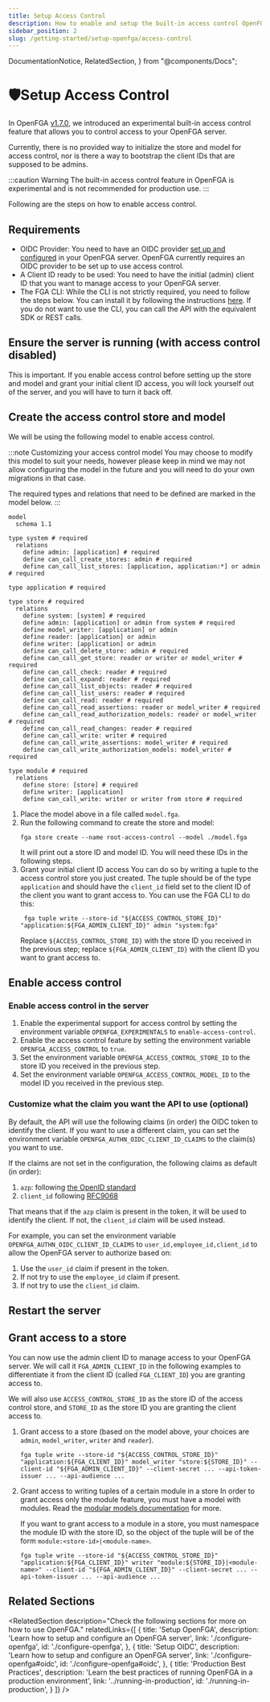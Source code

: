 ```yaml
---
title: Setup Access Control
description: How to enable and setup the built-in access control OpenFGA server (experimental)
sidebar_position: 2
slug: /getting-started/setup-openfga/access-control
---
```


  DocumentationNotice,
  RelatedSection,
} from "@components/Docs";

# 🛡️Setup Access Control

In OpenFGA [v1.7.0](https://github.com/openfga/openfga/releases/tag/v1.7.0), we introduced an experimental built-in access control feature that allows you to control access to your OpenFGA server.

Currently, there is no provided way to initialize the store and model for access control, nor is there a way to bootstrap the client IDs that are supposed to be admins.

:::caution Warning
The built-in access control feature in OpenFGA is experimental and is not recommended for production use.
:::

Following are the steps on how to enable access control.

## Requirements

- OIDC Provider: You need to have an OIDC provider [set up and configured](./configure-openfga#oidc) in your OpenFGA server. OpenFGA currently requires an OIDC provider to be set up to use access control.
- A Client ID ready to be used: You need to have the initial (admin) client ID that you want to manage access to your OpenFGA server.
- The FGA CLI: While the CLI is not strictly required, you need to follow the steps below. You can install it by following the instructions [here](../cli). If you do not want to use the CLI, you can call the API with the equivalent SDK or REST calls.

## Ensure the server is running (with access control disabled)

This is important. If you enable access control before setting up the store and model and grant your initial client ID access, you will lock yourself out of the server, and you will have to turn it back off.

## Create the access control store and model

We will be using the following model to enable access control.

:::note Customizing your access control model
You may choose to modify this model to suit your needs, however please keep in mind we may not allow configuring the model in the future and you will need to do your own migrations in that case.

The required types and relations that need to be defined are marked in the model below.
:::

```dsl.openfga
model
  schema 1.1

type system # required
  relations
    define admin: [application] # required
    define can_call_create_stores: admin # required
    define can_call_list_stores: [application, application:*] or admin # required

type application # required

type store # required
  relations
    define system: [system] # required
    define admin: [application] or admin from system # required
    define model_writer: [application] or admin
    define reader: [application] or admin
    define writer: [application] or admin
    define can_call_delete_store: admin # required
    define can_call_get_store: reader or writer or model_writer # required
    define can_call_check: reader # required
    define can_call_expand: reader # required
    define can_call_list_objects: reader # required
    define can_call_list_users: reader # required
    define can_call_read: reader # required
    define can_call_read_assertions: reader or model_writer # required
    define can_call_read_authorization_models: reader or model_writer # required
    define can_call_read_changes: reader # required
    define can_call_write: writer # required
    define can_call_write_assertions: model_writer # required
    define can_call_write_authorization_models: model_writer # required

type module # required
  relations
    define store: [store] # required
    define writer: [application]
    define can_call_write: writer or writer from store # required
```

1. Place the model above in a file called `model.fga`.
2. Run the following command to create the store and model:
   ```shell
   fga store create --name root-access-control --model ./model.fga
   ```
   It will print out a store ID and model ID. You will need these IDs in the following steps.
3. Grant your initial client ID access
   You can do so by writing a tuple to the access control store you just created. The tuple should be of the type `application` and should have the `client_id` field set to the client ID of the client you want to grant access to. You can use the FGA CLI to do this:
   ```shell
    fga tuple write --store-id "${ACCESS_CONTROL_STORE_ID}" "application:${FGA_ADMIN_CLIENT_ID}" admin "system:fga"
   ```
    Replace `${ACCESS_CONTROL_STORE_ID}` with the store ID you received in the previous step; replace `${FGA_ADMIN_CLIENT_ID}` with the client ID you want to grant access to.

## Enable access control

### Enable access control in the server
1. Enable the experimental support for access control by setting the environment variable `OPENFGA_EXPERIMENTALS` to `enable-access-control`.
2. Enable the access control feature by setting the environment variable `OPENFGA_ACCESS_CONTROL` to `true`.
3. Set the environment variable `OPENFGA_ACCESS_CONTROL_STORE_ID` to the store ID you received in the previous step.
4. Set the environment variable `OPENFGA_ACCESS_CONTROL_MODEL_ID` to the model ID you received in the previous step.

### Customize what the claim you want the API to use (optional)

By default, the API will use the following claims (in order) the OIDC token to identify the client. If you want to use a different claim, you can set the environment variable `OPENFGA_AUTHN_OIDC_CLIENT_ID_CLAIMS` to the claim(s) you want to use.

If the claims are not set in the configuration, the following claims as default (in order):
1. `azp`: following [the OpenID standard](https://openid.net/specs/openid-connect-core-1_0.html#IDToken)
2. `client_id` following [RFC9068](https://www.rfc-editor.org/rfc/rfc9068.html#name-data-structure)

That means that if the `azp` claim is present in the token, it will be used to identify the client. If not, the `client_id` claim will be used instead.

For example, you can set the environment variable `OPENFGA_AUTHN_OIDC_CLIENT_ID_CLAIMS` to `user_id,employee_id,client_id` to allow the OpenFGA server to authorize based on:
1. Use the `user_id` claim if present in the token.
2. If not try to use the `employee_id` claim if present.
3. If not try to use the `client_id` claim.

## Restart the server

## Grant access to a store

You can now use the admin client ID to manage access to your OpenFGA server. We will call it `FGA_ADMIN_CLIENT_ID` in the following examples to differentiate it from the client ID (called `FGA_CLIENT_ID`) you are granting access to.


We will also use `ACCESS_CONTROL_STORE_ID` as the store ID of the access control store, and `STORE_ID` as the store ID you are granting the client access to.

1. Grant access to a store (based on the model above, your choices are `admin`, `model_writer`, `writer` and `reader`).
   ```shell
   fga tuple write --store-id "${ACCESS_CONTROL_STORE_ID}" "application:${FGA_CLIENT_ID}" model_writer "store:${STORE_ID}" --client-id "${FGA_ADMIN_CLIENT_ID}" --client-secret ... --api-token-issuer ... --api-audience ...
   ```

2. Grant access to writing tuples of a certain module in a store
   In order to grant access only  the module feature, you must have a model with modules. Read the [modular models documentation](../../modeling/modular-models) for more.

   If you want to grant access to a module in a store, you must namespace the module ID with the store ID, so the object of the tuple will be of the form `module:<store-id>|<module-name>`.
   ```shell
   fga tuple write --store-id "${ACCESS_CONTROL_STORE_ID}" "application:${FGA_CLIENT_ID}" writer "module:${STORE_ID}|<module-name>" --client-id "${FGA_ADMIN_CLIENT_ID}" --client-secret ... --api-token-issuer ... --api-audience ...
   ```

## Related Sections

<RelatedSection
  description="Check the following sections for more on how to use OpenFGA."
  relatedLinks={[
    {
      title: 'Setup OpenFGA',
      description: 'Learn how to setup and configure an OpenFGA server',
      link: './configure-openfga',
      id: './configure-openfga',
    },
    {
      title: 'Setup OIDC',
      description: 'Learn how to setup and configure an OpenFGA server',
      link: './configure-openfga#oidc',
      id: './configure-openfga#oidc',
    },
    {
      title: 'Production Best Practices',
      description: 'Learn the best practices of running OpenFGA in a production environment',
      link: '../running-in-production',
      id: './running-in-production',
    }
  ]}
/>

